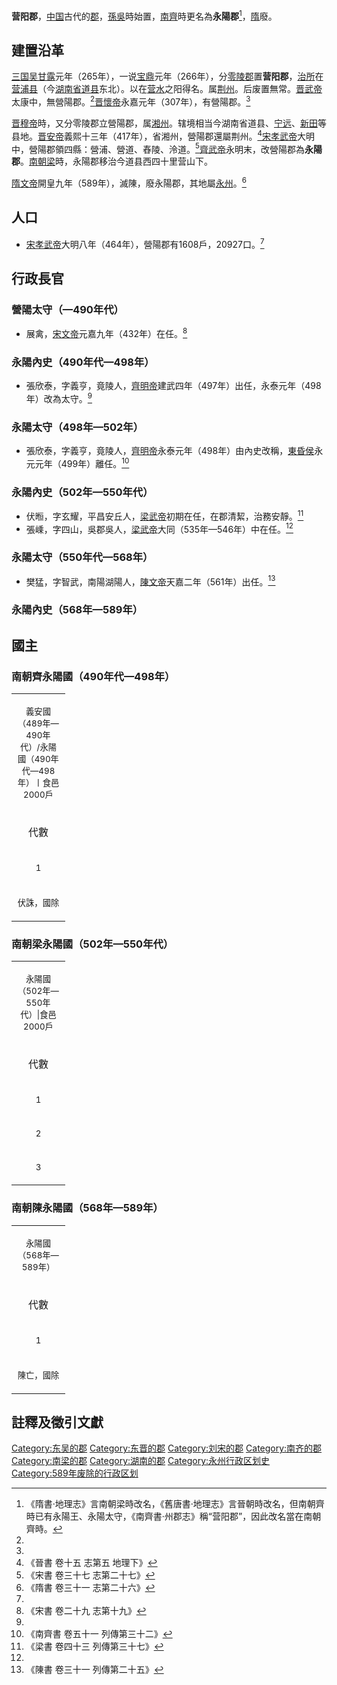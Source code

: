 '''营阳郡'''，[[中国|中国]]古代的[[郡|郡]]，[[孫吳|孫吳]]時始置，[[南齊|南齊]]時更名為'''永陽郡'''<ref>《隋書·地理志》言南朝梁時改名，《舊唐書·地理志》言晉朝時改名，但南朝齊時已有永陽王、永陽太守，《南齊書·州郡志》稱“营阳郡”，因此改名當在南朝齊時。</ref>，[[隋朝|隋]]廢。

==建置沿革==
[[三国|三国]][[孫吳_(三國)|吴]][[甘露_(孙皓)|甘露]]元年（265年），一说[[宝鼎|宝鼎]]元年（266年），分[[零陵郡|零陵郡]]置'''营阳郡'''，[[治所|治所]]在[[营浦县|营浦县]]（今[[湖南省|湖南省]][[道县|道县]]东北）。以在[[营水|营水]]之阳得名。属[[荆州_(古代)|荆州]]。后废置無常。[[晋武帝|晋武帝]]太康中，無營陽郡。<ref name=jz/>[[晋懷帝|晋懷帝]]永嘉元年（307年），有營陽郡。<ref name=sz/>

[[晋穆帝|晋穆帝]]時，又分零陵郡立營陽郡，属[[湘州|湘州]]。辖境相当今湖南省道县、[[宁远县|宁远]]、[[新田县|新田]]等县地。[[晋安帝|晋安帝]]義熙十三年（417年），省湘州，營陽郡還屬荆州。<ref name=jz>《晉書 卷十五 志第五 地理下》</ref>[[宋孝武帝|宋孝武帝]]大明中，營陽郡領四縣：營浦、營道、舂陵、泠道。<ref name=sz>《宋書 卷三十七 志第二十七》</ref>[[齊武帝|齊武帝]]永明末，改營陽郡為'''永陽郡'''。[[南朝梁|南朝梁]]時，永陽郡移治今道县西四十里营山下。

[[隋文帝|隋文帝]]開皇九年（589年），滅陳，廢永陽郡，其地屬[[永州|永州]]。<ref>《隋書 卷三十一 志第二十六》</ref>

==人口==
*[[宋孝武帝|宋孝武帝]]大明八年（464年），營陽郡有1608戶，20927口。<ref name=sz/>

==行政長官==
===營陽太守（—490年代）===
*展禽，[[宋文帝|宋文帝]]元嘉九年（432年）在任。<ref>《宋書 卷二十九 志第十九》</ref>

===永陽內史（490年代—498年）===
*張欣泰，字義亨，竟陵人，[[齊明帝|齊明帝]]建武四年（497年）出任，永泰元年（498年）改為太守。<ref name=a/>

===永陽太守（498年—502年）===
*張欣泰，字義亨，竟陵人，[[齊明帝|齊明帝]]永泰元年（498年）由內史改稱，[[東昏侯|東昏侯]]永元元年（499年）離任。<ref name=a>《南齊書 卷五十一  列傳第三十二》</ref>

===永陽內史（502年—550年代）===
*伏暅，字玄耀，平昌安丘人，[[梁武帝|梁武帝]]初期在任，在郡清絜，治務安靜。<ref name="#1">《梁書 卷四十三 列傳第三十七》</ref>
*張嵊，字四山，吳郡吳人，[[梁武帝|梁武帝]]大同（535年—546年）中在任。<ref name="#1"/>

===永陽太守（550年代—568年）===
*樊猛，字智武，南陽湖陽人，[[陳文帝|陳文帝]]天嘉二年（561年）出任。<ref>《陳書 卷三十一 列傳第二十五》</ref>

===永陽內史（568年—589年）===

==國主==
===南朝齊永陽國（490年代—498年）===
{| cellpadding="4" cellspacing="0" style="margin: 0 0 1em 1em; border:1px solid #cccccc; text-align:center; empty-cells:show; border-collapse:collapse;" border="1"
|-
| align ="center" colspan="6" bgcolor="#D94DFF"| <small>義安國（489年—490年代）/永陽國（490年代—498年）丨食邑2000戶</small> 
|- bgcolor="#F2F2F2"
| width="70" align ="center"|代數 || width="159" align ="center"|封爵 || width="80" align ="center"|謚 || width="70" align ="center"|姓名 || width="160" align ="center"|在位時間 || width="120" align ="center"|備註
|-
| align ="center"| <small>1</small>||<small>義安郡王→永陽郡王</small>||<small></small>||<small>[[蕭子珉|蕭子珉]]</small>||<small>489年—498年</small>||<small>齊武帝第二十子</small>
|-
| align ="center" colspan="6" | <small>伏誅，國除</small> 
|}

===南朝梁永陽國（502年—550年代）===
{| cellpadding="4" cellspacing="0" style="margin: 0 0 1em 1em; border:1px solid #cccccc; text-align:center; empty-cells:show; border-collapse:collapse;" border="1"
|-
| align ="center" colspan="6" bgcolor="#4682B4"| <small>永陽國（502年—550年代）|食邑2000戶</small> 
|- bgcolor="#F2F2F2"
| width="70" align ="center"|代數 || width="159" align ="center"|封爵 || width="80" align ="center"|謚 || width="70" align ="center"|姓名 || width="160" align ="center"|在位時間 || width="120" align ="center"|備註
|-
| align ="center"| <small>1</small>||<small>永陽郡王</small>||<small>昭王</small>||<small>[[蕭敷|蕭敷]]</small>||<small>502年追封</small>||<small>梁文帝第二子</small>
|-
| align ="center"| <small>2</small>||<small>永陽嗣王</small>||<small>恭王</small>||<small>[[蕭伯遊|蕭伯遊]]</small>||<small>503年—506年</small>||<small>蕭敷子</small>
|-
| align ="center"| <small>3</small>||<small>永陽蕃王</small>||<small></small>||<small>[[蕭隆|蕭隆]]</small>||<small></small>||<small>蕭伯遊子</small>
|}

===南朝陳永陽國（568年—589年）===
{| cellpadding="4" cellspacing="0" style="margin: 0 0 1em 1em; border:1px solid #cccccc; text-align:center; empty-cells:show; border-collapse:collapse;" border="1"
|-
| align ="center" colspan="6" bgcolor="#F08080"| <small>永陽國（568年—589年）</small> 
|- bgcolor="#F2F2F2"
| width="70" align ="center"|代數 || width="159" align ="center"|封爵 || width="80" align ="center"|謚 || width="70" align ="center"|姓名 || width="160" align ="center"|在位時間 || width="120" align ="center"|備註
|-
| align ="center"| <small>1</small>||<small>永陽郡王</small>||<small></small>||<small>[[陳伯智|陳伯智]]</small>||<small>568年—589年</small>||<small>陳文帝第十二子</small>
|-
| align ="center" colspan="6" | <small>陳亡，國除</small> 
|}

==註釋及徵引文獻==
{{reflist|3}}
{{DEFAULTSORT:Y}}
{{三國行政區劃|nocat}}
{{晉朝行政區劃|nocat}}
{{南朝行政區劃|nocat}}
[[Category:东吴的郡|Category:东吴的郡]]
[[Category:东晋的郡|Category:东晋的郡]]
[[Category:刘宋的郡|Category:刘宋的郡]]
[[Category:南齐的郡|Category:南齐的郡]]
[[Category:南梁的郡|Category:南梁的郡]]
[[Category:湖南的郡|Category:湖南的郡]]
[[Category:永州行政区划史|Category:永州行政区划史]]
[[Category:589年废除的行政区划|Category:589年废除的行政区划]]